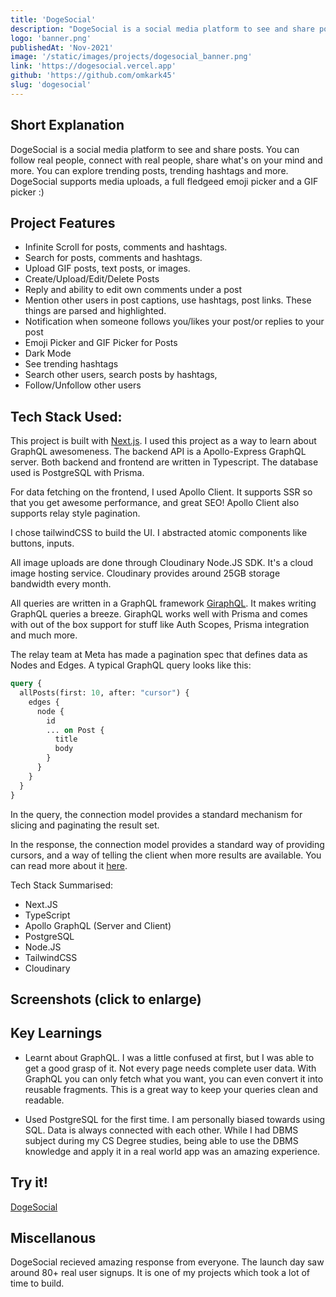 ```yaml
---
title: 'DogeSocial'
description: "DogeSocial is a social media platform to see and share posts. See what your friends are upto and share the world's moment with all!"
logo: 'banner.png'
publishedAt: 'Nov-2021'
image: '/static/images/projects/dogesocial_banner.png'
link: 'https://dogesocial.vercel.app'
github: 'https://github.com/omkark45'
slug: 'dogesocial'
---
```


## Short Explanation

DogeSocial is a social media platform to see and share posts. You can follow real people,
connect with real people, share what's on your mind and more.
You can explore trending posts, trending hashtags and more.
DogeSocial supports media uploads, a full fledgeed emoji picker and a GIF picker :)

## Project Features

- Infinite Scroll for posts, comments and hashtags.
- Search for posts, comments and hashtags.
- Upload GIF posts, text posts, or images.
- Create/Upload/Edit/Delete Posts
- Reply and ability to edit own comments under a post
- Mention other users in post captions, use hashtags, post links. These things are parsed and highlighted.
- Notification when someone follows you/likes your post/or replies to your post
- Emoji Picker and GIF Picker for Posts
- Dark Mode
- See trending hashtags
- Search other users, search posts by hashtags,
- Follow/Unfollow other users

## Tech Stack Used:

This project is built with [Next.js](https://nextjs.org/). I used this project as a way
to learn about GraphQL awesomeness. The backend API is a Apollo-Express GraphQL server.
Both backend and frontend are written in Typescript. The database used is PostgreSQL with Prisma.

For data fetching on the frontend, I used Apollo Client. It supports SSR so that you get awesome
performance, and great SEO! Apollo Client also supports relay style pagination.

I chose tailwindCSS to build the UI. I abstracted atomic components like buttons, inputs.

All image uploads are done through Cloudinary Node.JS SDK. It's a cloud image hosting service.
Cloudinary provides around 25GB storage bandwidth every month.

All queries are written in a GraphQL framework [GiraphQL](https://www.giraphql.com/).
It makes writing GraphQL queries a breeze. GiraphQL works well with Prisma and comes with
out of the box support for stuff like Auth Scopes, Prisma integration and much more.

The relay team at Meta has made a pagination spec that defines data as Nodes and Edges.
A typical GraphQL query looks like this:

```graphql
query {
  allPosts(first: 10, after: "cursor") {
    edges {
      node {
        id
        ... on Post {
          title
          body
        }
      }
    }
  }
}
```

In the query, the connection model provides a standard mechanism for slicing and paginating the result set.

In the response, the connection model provides a standard way of providing cursors, and a way of telling the client when more results are available.
You can read more about it [here](https://relay.dev/graphql/connections.htm).

Tech Stack Summarised:

- Next.JS
- TypeScript
- Apollo GraphQL (Server and Client)
- PostgreSQL
- Node.JS
- TailwindCSS
- Cloudinary

## Screenshots (click to enlarge)

<SplitImage>
  <Split>
    <LightBoxImage
      alt={`My computer desk`}
      src={'/static/images/projects/dogesocial/1.png'}
      width={1280}
      height={720}
      priority
      objectFit="cover"
    />
    <LightBoxImage
      alt={`My computer desk`}
      src={'/static/images/projects/dogesocial/2.png'}
      width={1280}
      height={720}
      priority
      objectFit="cover"
    />
    <LightBoxImage
      alt={`Website Mockup`}
      src={`/static/images/projects/dogesocial/6.png`}
      width={1200}
      height={720}
      objectFit="cover"
    />
    <LightBoxImage
      alt={`Website Mockup`}
      src={`/static/images/projects/dogesocial/7.png`}
      width={1200}
      height={720}
      objectFit="cover"
    />
  </Split>
  <Split>
    <LightBoxImage
      alt={`My computer desk`}
      src={'/static/images/projects/dogesocial/4.png'}
      width={1280}
      height={720}
      priority
      objectFit="cover"
    />
    <LightBoxImage
      alt={`My computer desk`}
      src={'/static/images/projects/dogesocial/3.png'}
      width={1280}
      height={720}
      priority
      objectFit="cover"
    />
    <LightBoxImage
      alt={`Website Mockup`}
      src={`/static/images/projects/dogesocial/5.png`}
      width={1200}
      height={720}
      objectFit="cover"
    />
  </Split>
</SplitImage>

## Key Learnings

- Learnt about GraphQL. I was a little confused at first, but I was able to get a good grasp of it.
  Not every page needs complete user data. With GraphQL you can only fetch what you want, you can even
  convert it into reusable fragments. This is a great way to keep your queries clean and readable.

- Used PostgreSQL for the first time. I am personally biased towards using SQL. Data is always connected
  with each other. While I had DBMS subject during my CS Degree studies, being able to use the
  DBMS knowledge and apply it in a real world app was an amazing experience.

## Try it!

[DogeSocial](https://dogesocial.vercel.app/)

## Miscellanous

DogeSocial recieved amazing response from everyone. The launch day saw around 80+ real user signups.
It is one of my projects which took a lot of time to build.
